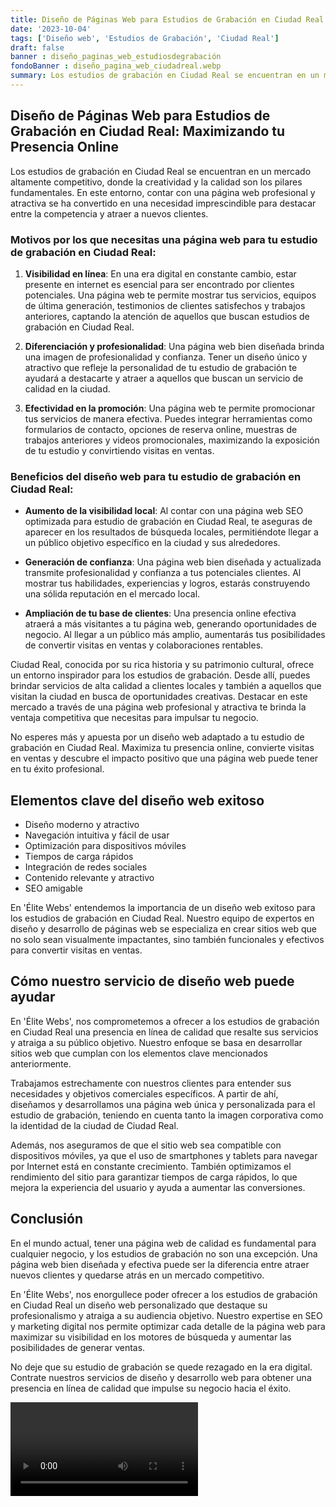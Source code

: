 ```yaml
---
title: Diseño de Páginas Web para Estudios de Grabación en Ciudad Real
date: '2023-10-04'
tags: ['Diseño web', 'Estudios de Grabación', 'Ciudad Real']
draft: false
banner : diseño_paginas_web_estudiosdegrabación
fondoBanner : diseño_pagina_web_ciudadreal.webp
summary: Los estudios de grabación en Ciudad Real se encuentran en un mercado altamente competitivo, donde la creatividad y la calidad son los pilares fundamentales. En este entorno, contar con una página web profesional y atractiva se ha convertido en una necesidad imprescindible para destacar entre la competencia y atraer a nuevos clientes.
---
```


## Diseño de Páginas Web para Estudios de Grabación en Ciudad Real: Maximizando tu Presencia Online

Los estudios de grabación en Ciudad Real se encuentran en un mercado altamente competitivo, donde la creatividad y la calidad son los pilares fundamentales. En este entorno, contar con una página web profesional y atractiva se ha convertido en una necesidad imprescindible para destacar entre la competencia y atraer a nuevos clientes.

### Motivos por los que necesitas una página web para tu estudio de grabación en Ciudad Real:

1. **Visibilidad en línea**: En una era digital en constante cambio, estar presente en internet es esencial para ser encontrado por clientes potenciales. Una página web te permite mostrar tus servicios, equipos de última generación, testimonios de clientes satisfechos y trabajos anteriores, captando la atención de aquellos que buscan estudios de grabación en Ciudad Real.

2. **Diferenciación y profesionalidad**: Una página web bien diseñada brinda una imagen de profesionalidad y confianza. Tener un diseño único y atractivo que refleje la personalidad de tu estudio de grabación te ayudará a destacarte y atraer a aquellos que buscan un servicio de calidad en la ciudad.

3. **Efectividad en la promoción**: Una página web te permite promocionar tus servicios de manera efectiva. Puedes integrar herramientas como formularios de contacto, opciones de reserva online, muestras de trabajos anteriores y videos promocionales, maximizando la exposición de tu estudio y convirtiendo visitas en ventas.

### Beneficios del diseño web para tu estudio de grabación en Ciudad Real:

- **Aumento de la visibilidad local**: Al contar con una página web SEO optimizada para estudio de grabación en Ciudad Real, te aseguras de aparecer en los resultados de búsqueda locales, permitiéndote llegar a un público objetivo específico en la ciudad y sus alrededores.

- **Generación de confianza**: Una página web bien diseñada y actualizada transmite profesionalidad y confianza a tus potenciales clientes. Al mostrar tus habilidades, experiencias y logros, estarás construyendo una sólida reputación en el mercado local.

- **Ampliación de tu base de clientes**: Una presencia online efectiva atraerá a más visitantes a tu página web, generando oportunidades de negocio. Al llegar a un público más amplio, aumentarás tus posibilidades de convertir visitas en ventas y colaboraciones rentables.

Ciudad Real, conocida por su rica historia y su patrimonio cultural, ofrece un entorno inspirador para los estudios de grabación. Desde allí, puedes brindar servicios de alta calidad a clientes locales y también a aquellos que visitan la ciudad en busca de oportunidades creativas. Destacar en este mercado a través de una página web profesional y atractiva te brinda la ventaja competitiva que necesitas para impulsar tu negocio.

No esperes más y apuesta por un diseño web adaptado a tu estudio de grabación en Ciudad Real. Maximiza tu presencia online, convierte visitas en ventas y descubre el impacto positivo que una página web puede tener en tu éxito profesional.

<GifSeo />

<Cta />

## Elementos clave del diseño web exitoso

- Diseño moderno y atractivo
- Navegación intuitiva y fácil de usar
- Optimización para dispositivos móviles
- Tiempos de carga rápidos
- Integración de redes sociales
- Contenido relevante y atractivo
- SEO amigable

En 'Élite Webs' entendemos la importancia de un diseño web exitoso para los estudios de grabación en Ciudad Real. Nuestro equipo de expertos en diseño y desarrollo de páginas web se especializa en crear sitios web que no solo sean visualmente impactantes, sino también funcionales y efectivos para convertir visitas en ventas.

## Cómo nuestro servicio de diseño web puede ayudar

En 'Élite Webs', nos comprometemos a ofrecer a los estudios de grabación en Ciudad Real una presencia en línea de calidad que resalte sus servicios y atraiga a su público objetivo. Nuestro enfoque se basa en desarrollar sitios web que cumplan con los elementos clave mencionados anteriormente.

Trabajamos estrechamente con nuestros clientes para entender sus necesidades y objetivos comerciales específicos. A partir de ahí, diseñamos y desarrollamos una página web única y personalizada para el estudio de grabación, teniendo en cuenta tanto la imagen corporativa como la identidad de la ciudad de Ciudad Real.

Además, nos aseguramos de que el sitio web sea compatible con dispositivos móviles, ya que el uso de smartphones y tablets para navegar por Internet está en constante crecimiento. También optimizamos el rendimiento del sitio para garantizar tiempos de carga rápidos, lo que mejora la experiencia del usuario y ayuda a aumentar las conversiones.

## Conclusión

En el mundo actual, tener una página web de calidad es fundamental para cualquier negocio, y los estudios de grabación no son una excepción. Una página web bien diseñada y efectiva puede ser la diferencia entre atraer nuevos clientes y quedarse atrás en un mercado competitivo.

En 'Élite Webs', nos enorgullece poder ofrecer a los estudios de grabación en Ciudad Real un diseño web personalizado que destaque su profesionalismo y atraiga a su audiencia objetivo. Nuestro expertise en SEO y marketing digital nos permite optimizar cada detalle de la página web para maximizar su visibilidad en los motores de búsqueda y aumentar las posibilidades de generar ventas.

No deje que su estudio de grabación se quede rezagado en la era digital. Contrate nuestros servicios de diseño y desarrollo web para obtener una presencia en línea de calidad que impulse su negocio hacia el éxito.

<Video />

<CtaBot job='Estudios de Grabación' city='Ciudad Real'/>

<Gmaps query='Ciudad Real+españa+maps' />